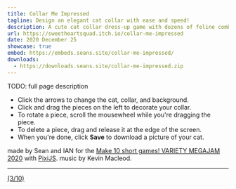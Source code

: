 ```yaml
---
title: Collar Me Impressed
tagline: Design an elegant cat collar with ease and speed!
description: A cute cat collar dress-up game with dozens of feline combinations and accessories to choose from!
url: https://sweetheartsquad.itch.io/collar-me-impressed
date: 2020 December 25
showcase: true
embed: https://embeds.seans.site/collar-me-impressed/
downloads:
  - https://downloads.seans.site/collar-me-impressed.zip
---
```


TODO: full page description



- Click the arrows to change the cat, collar, and background.
- Click and drag the pieces on the left to decorate your collar.
- To rotate a piece, scroll the mousewheel while you're dragging the piece.
- To delete a piece,&nbsp;drag and release it at&nbsp;the edge of the screen.
- When you're done, click <strong>Save</strong> to download a picture of your cat.

made by Sean and IAN for the&nbsp;[Make 10 short games! VARIETY MEGAJAM 2020](https://itch.io/jam/vmj2020)&nbsp;with&nbsp;<span style="color: inherit; font-size: inherit;"></span>[PixiJS](https://www.pixijs.com/). music by Kevin Macleod.<br>

---

[(3/10)](https://itch.io/c/1319442/variety-megajam-2020-entries)
